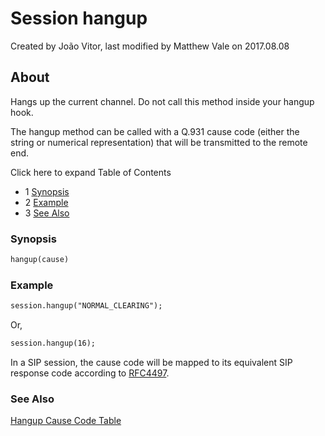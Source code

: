 
# Session hangup 

 Created by  João Vitor, last modified by  Matthew Vale on 2017.08.08

## About

Hangs up the current channel. Do not call this method inside your hangup hook.

The hangup method can be called with a Q.931 cause code (either the string or numerical representation) that will be transmitted to the remote end.

Click here to expand Table of Contents

* 1 [Synopsis](#synopsis)
* 2 [Example](#example)
* 3 [See Also](#see-also)

### Synopsis

```xml
hangup(cause)
```

### Example

```xml
session.hangup("NORMAL_CLEARING");
```

Or,

```xml
session.hangup(16);
```

In a SIP session, the cause code will be mapped to its equivalent SIP response code according to [RFC4497](http://www.ietf.org/rfc/rfc4497.txt).

### See Also

[Hangup Cause Code Table](../../../Troubleshooting-Debugging/Hangup-Cause-Code-Table_3964945.mdx#about)


